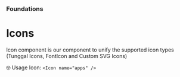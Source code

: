 
<Meta title="Foundations/Icons" />

### Foundations

# Icons

Icon component is our component to unify the supported icon types (Tunggal Icons, FontIcon and Custom SVG Icons)

<Alert mt="8" align="center" variant="left-accent">
  <Box textStyle="heading">🤓 Usage Icon:</Box>
  <Box textStyle="body" ml="4">
    <Code>&lt;Icon name="apps" /&gt;</Code>
  </Box>
</Alert>

<IconDocWrapper>
  <IconDocs />
</IconDocWrapper>
